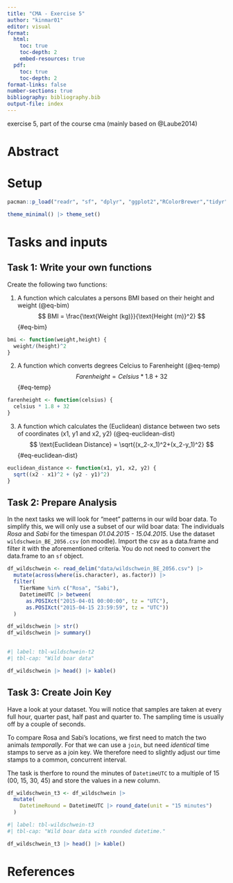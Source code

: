 ```yaml
---
title: "CMA - Exercise 5"
author: "kinmar01"
editor: visual
format: 
  html:           
    toc: true 
    toc-depth: 2
    embed-resources: true
  pdf:           
    toc: true 
    toc-depth: 2
format-links: false
number-sections: true
bibliography: bibliography.bib
output-file: index
---
```


exercise 5, part of the course cma (mainly based on @Laube2014)

# Abstract {.unnumbered .unlisted}

# Setup

```r
pacman::p_load("readr", "sf", "dplyr", "ggplot2","RColorBrewer","tidyr","lubridate","knitr")

theme_minimal() |> theme_set()
```

# **Tasks and inputs**

## **Task 1: Write your own functions**

Create the following two functions:

1.  A function which calculates a persons BMI based on their height and weight (@eq-bim) $$
    BMI = \frac{\text{Weight (kg)}}{\text{Height (m)}^2}
    $$ {#eq-bim}

```r
bmi <- function(weight,height) {
  weight/(height)^2
}
```

2.  A function which converts degrees Celcius to Farenheight (@eq-temp) $$
    Farenheight = Celsius * 1.8 +32
    $$ {#eq-temp}

```r
farenheight <- function(celsius) {
  celsius * 1.8 + 32
}
```

3.  A function which calculates the (Euclidean) distance between two sets of coordinates (x1, y1 and x2, y2) (@eq-euclidean-dist) $$
    \text{Euclidean Distance} = \sqrt{(x_2-x_1)^2+(x_2-y_1)^2}
    $$ {#eq-euclidean-dist}

```r
euclidean_distance <- function(x1, y1, x2, y2) {
  sqrt((x2 - x1)^2 + (y2 - y1)^2)
}
```

## **Task 2: Prepare Analysis**

In the next tasks we will look for “meet” patterns in our wild boar data. To simplify this, we will only use a subset of our wild boar data: The individuals *Rosa* and *Sabi* for the timespan *01.04.2015 - 15.04.2015*. Use the dataset `wildschwein_BE_2056.csv` (on moodle). Import the csv as a data.frame and filter it with the aforementioned criteria. You do not need to convert the data.frame to an `sf` object.

```r
df_wildschwein <- read_delim("data/wildschwein_BE_2056.csv") |> 
  mutate(across(where(is.character), as.factor)) |> 
  filter(
    TierName %in% c("Rosa", "Sabi"),
    DatetimeUTC |> between(
      as.POSIXct("2015-04-01 00:00:00", tz = "UTC"),
      as.POSIXct("2015-04-15 23:59:59", tz = "UTC"))
  )

df_wildschwein |> str()
df_wildschwein |> summary()
  
```

```r
#| label: tbl-wildschwein-t2
#| tbl-cap: "Wild boar data"

df_wildschwein |> head() |> kable()
```


## **Task 3: Create Join Key**

Have a look at your dataset. You will notice that samples are taken at every full hour, quarter past, half past and quarter to. The sampling time is usually off by a couple of seconds.

To compare Rosa and Sabi’s locations, we first need to match the two animals *temporally*. For that we can use a `join`, but need *identical* time stamps to serve as a join key. We therefore need to slightly adjust our time stamps to a common, concurrent interval.

The task is therfore to round the minutes of `DatetimeUTC` to a multiple of 15 (00, 15, 30, 45) and store the values in a new column.

```r

df_wildschwein_t3 <- df_wildschwein |> 
  mutate(
    DatetimeRound = DatetimeUTC |> round_date(unit = "15 minutes")
  )

```

```r
#| label: tbl-wildschwein-t3
#| tbl-cap: "Wild boar data with rounded datetime."

df_wildschwein_t3 |> head() |> kable()
```

# **References**

::: {#refs}
:::
